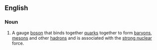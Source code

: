 ==English==
===Noun===
#A gauge [[boson]] that binds together [[quark]]s together to form [[baryon]]s, [[mesons]] and other [[hadron]]s and is associated with the [[strong nuclear]] force.